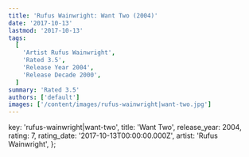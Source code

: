 ```yaml
---
title: 'Rufus Wainwright: Want Two (2004)'
date: '2017-10-13'
lastmod: '2017-10-13'
tags:
  [
    'Artist Rufus Wainwright',
    'Rated 3.5',
    'Release Year 2004',
    'Release Decade 2000',
  ]
summary: 'Rated 3.5'
authors: ['default']
images: ['/content/images/rufus-wainwright|want-two.jpg']
---
```


  key: 'rufus-wainwright|want-two',
  title: 'Want Two',
  release_year: 2004,
  rating: 7,
  rating_date: '2017-10-13T00:00:00.000Z',
  artist: 'Rufus Wainwright',
};

<MusicRating data={data} />
